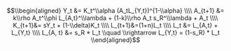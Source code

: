 $$\\begin{aligned}
Y_t &= K_t^\\alpha (A_tL_{Y,t})^{1-\\alpha} \\\\
A_{t+1} &= k\\rho  A_t^\\phi L_{A,t}^\\lambda + (1-k)\\rho A_t s_R^\\lambda + A_t \\\\
K_{t+1}&= sY_t + (1-\\delta)K_t \\\\
L_{t+1}&=(1+n)L_t \\\\
L_t &= L_{A,t} + L_{Y,t} \\\\
L_{A, t} &= s_R * L_t \\quad \\rightarrow L_{Y,t} = (1-s_R) * L_t
\\end{aligned}$$